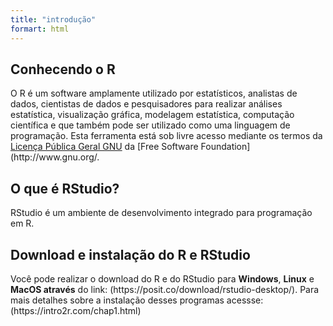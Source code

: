 ```yaml
---
title: "introdução"
formart: html
---
```


## Conhecendo o R

O R é um software amplamente utilizado por estatísticos, analistas de dados, cientistas de dados e pesquisadores para realizar análises estatística, visualização gráfica, modelagem estatística, computação científica e que também pode ser utilizado como uma linguagem de programação. Esta ferramenta está sob livre acesso mediante os termos da [Licença Pública Geral GNU](https://www.r-project.org/COPYING) da [Free Software Foundation](http://www.gnu.org/.


## O que é RStudio?

RStudio é um ambiente de desenvolvimento integrado para programação em R. 
 

## Download e instalação do R e RStudio

Você pode realizar o download do R e do RStudio para **Windows**, **Linux** e **MacOS através** do link: (https://posit.co/download/rstudio-desktop/). Para mais detalhes sobre a instalação desses programas acessse: (https://intro2r.com/chap1.html)
